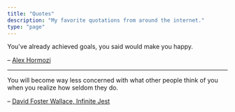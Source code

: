 ```yaml
---
title: "Quotes"
description: "My favorite quotations from around the internet."
type: "page"
---
```


You've already achieved goals, you said would make you happy.

– [Alex Hormozi](https://twitter.com/AlexHormozi/status/1656229127563689985)

---

You will become way less concerned with what other people think of you when you realize how seldom they do.

– [David Foster Wallace, Infinite Jest](https://www.goodreads.com/quotes/385500-you-will-become-way-less-concerned-with-what-other-people)
